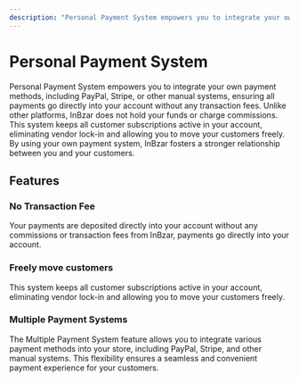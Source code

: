 ```yaml
---
description: "Personal Payment System empowers you to integrate your own payment methods, including PayPal, Stripe, or other manual systems. Learn about the available features and guides."
---
```


# Personal Payment System

Personal Payment System empowers you to integrate your own payment methods, including PayPal, Stripe, or other manual systems, ensuring all payments go directly into your account without any transaction fees. Unlike other platforms, InBzar does not hold your funds or charge commissions. This system keeps all customer subscriptions active in your account, eliminating vendor lock-in and allowing you to move your customers freely. By using your own payment system, InBzar fosters a stronger relationship between you and your customers.

## Features

### No Transaction Fee

Your payments are deposited directly into your account without any commissions or transaction fees from InBzar, payments go directly into your account.

### Freely move customers

This system keeps all customer subscriptions active in your account, eliminating vendor lock-in and allowing you to move your customers freely.

### Multiple Payment Systems

The Multiple Payment System feature allows you to integrate various payment methods into your store, including PayPal, Stripe, and other manual systems. This flexibility ensures a seamless and convenient payment experience for your customers.